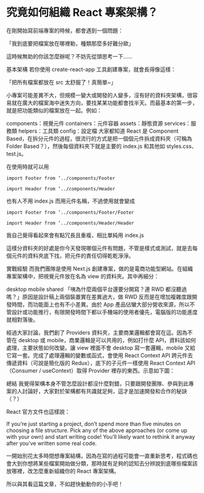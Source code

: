 # 究竟如何組織 React 專案架構？

在剛開始寫前端專案的時候，都會遇到一個問題：

「我到底要把檔案放在哪裡勒，種類那麼多好難分歐」

這時候無助的你該怎麼辦呢？不妨先從頭思考一下……

基本架構
若你使用 create-react-app 工具創建專案，就會長得像這樣：

「把所有檔案都放在 src 太舒服了！真簡單~」

小專案可能差異不大，但規模一變大或開發的人變多，沒有好的資料夾架構，很容易就在廣大的檔案海中迷失方向，要找某某功能都會找半天。而最基本的第一步，就是把功能類似的檔案放在一起。例如：

components：視覺元件
containers：元件容器
assets：靜態資源
services：服務類
helpers：工具類
config：設定檔
大家都知道 React 是 Component Based，在拆分元件的過程，很流行的方式是把一個個元件拆成資料夾（可稱為 Folder Based？），然後每個資料夾下就是主要的 index.js 和其他如 styles.css、test.js。

在使用時就可以用

```
import Footer from ‘../components/Footer

import Header from ‘../components/Header
```

也有人不用 index.js 而用元件名稱，不過使用就會變成

```
import Footer from ‘../components/Footer/Footer

import Header from ‘../components/Header/Header
```

我自己覺得看起來會有點冗長且重複，相比單純用 index.js

這樣分資料夾的好處是你今天發現哪個元件有問題，不管是樣式或測試，就是去每個元件的資料夾底下找，把元件的責任切得乾乾淨淨。

實戰經驗
而我們團隊是使用 Next.js 創建專案，做的是電商功能型網站。在組織專案架構中，把視覺元件放在名為 view 的資料夾。其中再細分：

desktop
mobile
shared
「咦為什麼兩個平台還要分開寫？連 RWD 都沒聽過嗎？」原因是設計稿上兩個裝置實在差異過大，做 RWD 反而是在增加複雜度跟開發時間，而功能面上也有不小差異。由於 App 產品佔蠻大部分營收來源，所以不管設計或功能推行，有限開發時間下都以手機端的使用者優先，電腦版的功能進度就相對落後。

經過大家討論，我們創了 Providers 資料夾，主要商業邏輯都會寫在這。因為不管在 desktop 或 mobile，商業邏輯是可以共用的，例如打什麼 API，資料該如何處理，主要狀態如何改變。讓 view 裡面不會 desktop 寫一套邏輯，mobile 又給它寫一套。完成了處理邏輯的變數或函式，會使用 React Context API 跨元件去傳遞資料（可說是簡化版的 Redux），底下的子元件一樣使用 React Context API （Consumer / useContext）取得 Provider 裡存的東西。示意如下圖：

總結
我覺得架構本身不管怎麼設計都沒什麼對錯，只要跟開發團隊、參與到此專案的人討論好，大家對於架構都有共識就足夠，這才是加速開發和合作的秘訣（？）

React 官方文件也這樣說：

If you’re just starting a project, don’t spend more than five minutes on choosing a file structure. Pick any of the above approaches (or come up with your own) and start writing code! You’ll likely want to rethink it anyway after you’ve written some real code.

一開始別花太多時間想專案結構，因為在寫的過程可能會一直重新思考，程式碼也會大到你想將某些檔案開始做分類，那時就有足夠的認知去分辨說到底哪些檔案該放哪裡，改怎麼重新組織你的 React 專案架構。

所以與其看這篇文章，不如趕快動動你的小手吧！
